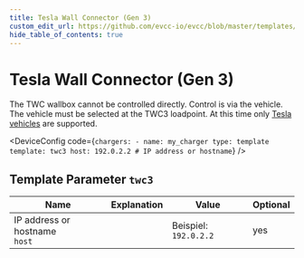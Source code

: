 ```yaml
---
title: Tesla Wall Connector (Gen 3)
custom_edit_url: https://github.com/evcc-io/evcc/blob/master/templates/definition/charger/twc3.yaml
hide_table_of_contents: true
---
```



# Tesla Wall Connector (Gen 3)

<div className="device-detail-container">
  <div className="device-detail-content">
    <DeviceFeatures features="" />

The TWC wallbox cannot be controlled directly. Control is via the vehicle. The vehicle must be selected at the TWC3 loadpoint. At this time only [Tesla vehicles](https://docs.evcc.io/en/docs/devices/vehicles#tesla) are supported.


<DeviceConfig code={`chargers:
    - name: my_charger
      type: template
      template: twc3
      host: 192.0.2.2 # IP address or hostname`}  />
  </div>
  <div className="device-detail-icon">
    <evcc-icon
      type="charger"
      name="tesla-wall-connector-gen-3"
      size="400px"
      alt="Tesla Wall Connector (Gen 3)"
      className="device-detail-icon-img"
    ></evcc-icon>
  </div>
</div>

## Template Parameter `twc3`

| Name | Explanation | Value | Optional |
|-----------|-------------|-------|----------|
| IP address or hostname<br/>`host` |  | Beispiel: `192.0.2.2` | yes |

